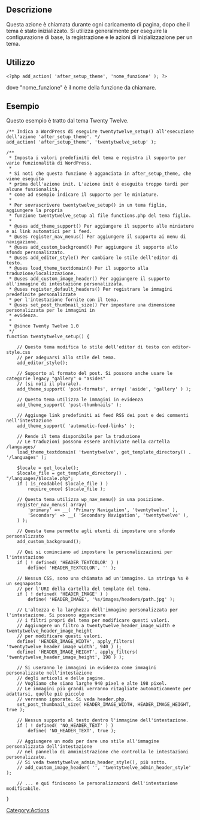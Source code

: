 {{Languages|
{{en|Plugin_API/Action_Reference/after_setup_theme}}
{{it|API dei plugin/Riferimento azioni/after_setup_theme}}
}}

== Descrizione ==
Questa azione è chiamata durante ogni caricamento di pagina, dopo che il tema è stato inizializzato. Si utilizza generalmente per eseguire la configurazione di base, la registrazione e le azioni di inizializzazione per un tema.

== Utilizzo ==

<pre><?php add_action( 'after_setup_theme', 'nome_funzione' ); ?></pre>

dove "nome_funzione" è il nome della funzione da chiamare.

== Esempio ==
Questo esempio è tratto dal tema Twenty Twelve.

<pre>
/** Indica a WordPress di eseguire twentytwelve_setup() all'esecuzione dell'azione 'after_setup_theme'. */
add_action( 'after_setup_theme', 'twentytwelve_setup' );

/**
 * Imposta i valori predefiniti del tema e registra il supporto per varie funzionalità di WordPress.
 *
 * Si noti che questa funzione è agganciata in after_setup_theme, che viene eseguita
 * prima dell'azione init. L'azione init è eseguita troppo tardi per alcune funzionalità,
 * come ad esempio indicare il supporto per le miniature.
 *
 * Per sovrascrivere twentytwelve_setup() in un tema figlio, aggiungere la propria
 * funzione twentytwelve_setup al file functions.php del tema figlio.
 *
 * @uses add_theme_support() Per aggiungere il supporto alle miniature e ai link automatici per i feed.
 * @uses register_nav_menus() Per aggiungere il supporto ai menu di navigazione.
 * @uses add_custom_background() Per aggiungere il supporto allo sfondo personalizzato.
 * @uses add_editor_style() Per cambiare lo stile dell'editor di testo.
 * @uses load_theme_textdomain() Per il supporto alla traduzione/localizzazione.
 * @uses add_custom_image_header() Per aggiungere il supporto all'immagine di intestazione personalizzata.
 * @uses register_default_headers() Per registrare le immagini predefinite personalizzate
 * per l'intestazione fornite con il tema.
 * @uses set_post_thumbnail_size() Per impostare una dimensione personalizzata per le immagini in
 * evidenza.
 *
 * @since Twenty Twelve 1.0
 */
function twentytwelve_setup() {

	// Questo tema modifica lo stile dell'editor di testo con editor-style.css
	// per adeguarsi allo stile del tema.
	add_editor_style();

	// Supporto al formato del post. Si possono anche usare le categorie legacy "gallery" o "asides"
	// (si noti il plurale).
	add_theme_support( 'post-formats', array( 'aside', 'gallery' ) );

	// Questo tema utilizza le immagini in evidenza
	add_theme_support( 'post-thumbnails' );

	// Aggiunge link predefiniti ai feed RSS dei post e dei commenti nell'intestazione
	add_theme_support( 'automatic-feed-links' );

	// Rende il tema disponibile per la traduzione
	// Le traduzioni possono essere archiviate nella cartella /languages/
	load_theme_textdomain( 'twentytwelve', get_template_directory() . '/languages' );

	$locale = get_locale();
	$locale_file = get_template_directory() . "/languages/$locale.php";
	if ( is_readable( $locale_file ) )
		require_once( $locale_file );

	// Questa tema utilizza wp_nav_menu() in una posizione.
	register_nav_menus( array(
		'primary' => __( 'Primary Navigation', 'twentytwelve' ),
		'Secondary' => __( 'Secondary Navigation', 'twentytwelve' ),
	) );

	// Questa tema permette agli utenti di impostare uno sfondo personalizzato
	add_custom_background();

	// Qui si cominciano ad impostare le personalizzazioni per l'intestazione
	if ( ! defined( 'HEADER_TEXTCOLOR' ) )
		define( 'HEADER_TEXTCOLOR', '' );

	// Nessun CSS, sono una chiamata ad un'immagine. La stringa %s è un segnaposto
	// per l'URI della cartella del template del tema.
	if ( ! defined( 'HEADER_IMAGE' ) )
		define( 'HEADER_IMAGE', '%s/images/headers/path.jpg' );

	// L'altezza e la larghezza dell'immagine personalizzata per l'intestazione. Si possono agganciare
	// i filtri propri del tema per modificare questi valori.
	// Aggiungere un filtro a twentytwelve_header_image_width e twentytwelve_header_image_height
	// per modificare questi valori.
	define( 'HEADER_IMAGE_WIDTH', apply_filters( 'twentytwelve_header_image_width', 940 ) );
	define( 'HEADER_IMAGE_HEIGHT', apply_filters( 'twentytwelve_header_image_height', 198 ) );

	// Si useranno le immagini in evidenza come immagini personalizzate nell'intestazione
	// degli articoli e delle pagine.
	// Vogliamo che siano larghe 940 pixel e alte 198 pixel.
	// Le immagini più grandi verranno ritagliate automaticamente per adattarsi, quelle più piccole
	// verranno ignorate. Si veda header.php.
	set_post_thumbnail_size( HEADER_IMAGE_WIDTH, HEADER_IMAGE_HEIGHT, true );

	// Nessun supporto al testo dentro l'immagine dell'intestazione.
	if ( ! defined( 'NO_HEADER_TEXT' ) )
		define( 'NO_HEADER_TEXT', true );

	// Aggiungere un modo per dare uno stile all'immagine personalizzata dell'intestazione
	// nel pannello di amministrazione che controlla le intestazioni personalizzate.
	// Si veda twentytwelve_admin_header_style(), più sotto.
	// add_custom_image_header( '', 'twentytwelve_admin_header_style' );

	// ... e qui finiscono le personalizzazoni dell'intestazione modificabile.

}
</pre>


[[Category:Actions]]